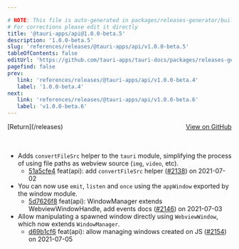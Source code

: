 ```yaml
---

# NOTE: This file is auto-generated in packages/releases-generator/build.ts
# For corrections please edit it directly
title: '@tauri-apps/api@1.0.0-beta.5'
description: '1.0.0-beta.5'
slug: 'references/releases/@tauri-apps/api/v1.0.0-beta.5'
tableOfContents: false
editUrl: 'https://github.com/tauri-apps/tauri-docs/packages/releases-generator/build.ts'
pagefind: false
prev:
   link: 'references/releases/@tauri-apps/api/v1.0.0-beta.4'
   label: '1.0.0-beta.4'
next:
   link: 'references/releases/@tauri-apps/api/v1.0.0-beta.6'
   label: 'v1.0.0-beta.6'
---
```


			

<ReleaseSidebar slug="references/releases/@tauri-apps/api"  packageName="@tauri-apps/api" />

<div style="margin-bottom:3rem; display: flex; justify-content: space-between; align-items: center"><span>[Return](/releases)</span><span><a href="https://github.com/tauri-apps/tauri/releases/tag/@tauri-apps/api-v1.0.0-beta.5">View on GitHub</a></span></div>

- Adds `convertFileSrc` helper to the `tauri` module, simplifying the process of using file paths as webview source (`img`, `video`, etc).
  - [51a5cfe4](https://www.github.com/tauri-apps/tauri/commit/51a5cfe4b5e9890fb6f639c9c929657fd747a595) feat(api): add `convertFileSrc` helper ([#2138](https://www.github.com/tauri-apps/tauri/pull/2138)) on 2021-07-02
- You can now use `emit`, `listen` and `once` using the `appWindow` exported by the window module.
  - [5d7626f8](https://www.github.com/tauri-apps/tauri/commit/5d7626f89781a6ebccceb9ab3b2e8335aa7a0392) feat(api): WindowManager extends WebviewWindowHandle, add events docs ([#2146](https://www.github.com/tauri-apps/tauri/pull/2146)) on 2021-07-03
- Allow manipulating a spawned window directly using `WebviewWindow`, which now extends `WindowManager`.
  - [d69b1cf6](https://www.github.com/tauri-apps/tauri/commit/d69b1cf6d7c13297073073d753e30fe1a22a09cb) feat(api): allow managing windows created on JS ([#2154](https://www.github.com/tauri-apps/tauri/pull/2154)) on 2021-07-05

